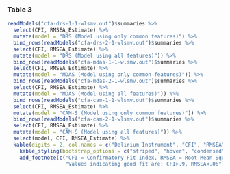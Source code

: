 


### Table 3
```r

readModels("cfa-drs-1-1-wlsmv.out")$summaries %>%
  select(CFI, RMSEA_Estimate) %>%
  mutate(model = "DRS (Model using only common features)") %>%
  bind_rows(readModels("cfa-drs-2-1-wlsmv.out")$summaries %>%
  select(CFI, RMSEA_Estimate) %>%
  mutate(model = "DRS (Model using all features)")) %>%
  bind_rows(readModels("cfa-mdas-1-1-wlsmv.out")$summaries %>%
  select(CFI, RMSEA_Estimate) %>%
  mutate(model = "MDAS (Model using only common features)")) %>%
  bind_rows(readModels("cfa-mdas-2-1-wlsmv.out")$summaries %>%
  select(CFI, RMSEA_Estimate) %>%
  mutate(model = "MDAS (Model using all features)")) %>%
  bind_rows(readModels("cfa-cam-1-1-wlsmv.out")$summaries %>%
  select(CFI, RMSEA_Estimate) %>%
  mutate(model = "CAM-S (Model using only common features)")) %>%
  bind_rows(readModels("cfa-cam-2-1-wlsmv.out")$summaries %>%
  select(CFI, RMSEA_Estimate) %>%
  mutate(model = "CAM-S (Model using all features)")) %>%
  select(model, CFI, RMSEA_Estimate) %>%
  kable(digits = 2, col.names = c("Delirium Instrument", "CFI", "RMSEA")) %>%
    kable_styling(bootstrap_options = c("striped", "hover", "condensed"), full_width = F, position = "center") %>%
    add_footnote(c("CFI = Confirmatory Fit Index, RMSEA = Root Mean Squared Error of Approximation", 
                   "Values indicating good fit are: CFI>.9, RMSEA<.06"), notation = "symbol")


```




